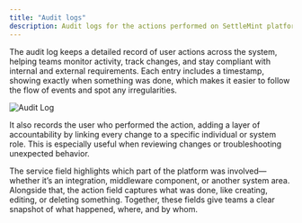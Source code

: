 ```yaml
---
title: "Audit logs"
description: Audit logs for the actions performed on SettleMint platform
---
```



The audit log keeps a detailed record of user actions across the system, helping teams monitor activity, track changes, and stay compliant with internal and external requirements. Each entry includes a timestamp, showing exactly when something was done, which makes it easier to follow the flow of events and spot any irregularities.

![Audit Log](../../../img/building-with-settlemint/audit-log.png)

It also records the user who performed the action, adding a layer of accountability by linking every change to a specific individual or system role. This is especially useful when reviewing changes or troubleshooting unexpected behavior.

The service field highlights which part of the platform was involved—whether it’s an integration, middleware component, or another system area. Alongside that, the action field captures what was done, like creating, editing, or deleting something. Together, these fields give teams a clear snapshot of what happened, where, and by whom.

